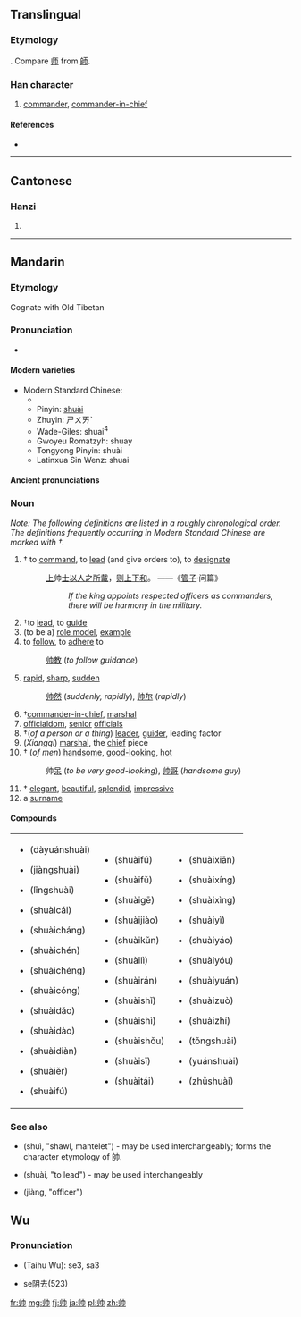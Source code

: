 {{also|帥|师}}
==Translingual==

===Etymology===
{{Han simp|帥}}. Compare [[师]] from [[師]].

===Han character===
{{Han char|rn=50|rad=巾|as=2|sn=5|four=|canj=中中中月 (LLLB)}}

# [[commander]], [[commander-in-chief]]

====References====
* {{Han ref|kx=0328.081|hdz=10729.020|uh=5E05|ud=24069}}

----

==Cantonese==

===Hanzi===
{{yue-hanzi|jyut=[[seoi3]]|y=seui3}}

# {{defn|lang=yue|sort=巾02}}

----

==Mandarin==
{{Hani-forms|[[帅]]|[[帥]]}}

===Etymology===
Cognate with Old Tibetan {{term|lang=otb|སྲིད|tr=srid||commander, leader|sc=Tibt}}

===Pronunciation===
* {{audio|Zh-shuài.ogg|Audio}}

====Modern varieties====
{{rfc-header|Modern varieties|lang=cmn}}
* Modern Standard Chinese:
** {{IPA|/{{User:Wjcd/py-ipa|s|h|u|a|i|4}}/}}
** Pinyin: [[shuài]]
** Zhuyin: ㄕㄨㄞˋ
** Wade-Giles: shuai<sup>4</sup>
** Gwoyeu Romatzyh: shuay
** Tongyong Pinyin: shuài
** Latinxua Sin Wenz: shuai
{{hide box|Dialectal pronunciations|align=left|
''Note: The numbers listed below, unless belonging to romanisations, indicate tone numbers from Middle Chinese, not actual tonal values or modern dialectal tonal category.''
* Mandarin dialects:
** Beijing (Beijing Mandarin): {{IPA|/{{User:Wjcd/py-ipa|s|h|u|a|i|4}}/}}
** Jinan (Ji Lu Mandarin): ṣuɛ 3
** Tianjin (Ji Lu Mandarin): suai 3
** Xi'an (Zhongyuan Mandarin): fe 3
** Hankou (Southwestern Mandarin): suai 3
** Chengdu (Southwestern Mandarin): suai 3
** Yangzhou (Jianghuai Mandarin): sue 3
** Taiyuan (Jin (Mandarin)): suai 3
* Wu dialects:
** Shanghai (Taihu Wu): se 3, sa 3
*** Jiading: se 3, sa 3, soe 3
** Suzhou (Taihu Wu): se阴去(523)
** Wuxi (Taihu Wu): sa阴去
** Changzhou (Taihu Wu) (''literary''): sa
** Hangzhou (Taihu Wu): sue
** Ningbo (Taihu Wu): se 3
** Shaoxing (Taihu Wu): sa 3
** Quzhou (Chuqu Wu): se 3
** Wenzhou (Oujiang Wu): sa 31
** Wenling (Taizhou Wu): se 3
* Cantonese dialects:
** Standard Cantonese (Guangzhou): {{IPA|/sœy˧˧/}}
** Yale romanisation: seui3
** Hong Kong Government romanisation: seoi3
** Guangdong romanisation: sêu3
** Liu Xixiang romanisation: sui3
* Min dialects:
** Fuzhou (Min Dong): soy 31
** Teochow (Min Nan): sue 31
** Amoy (Min Nan): sue 31, sui 31
** Pe̍h-oē-jī (Min Nan): sòe
* Xiang dialects:
** Changsha (Chang Yi Xiang): ɕyai 31
** Shuangfeng (Lou Shao Xiang): sue 31
* Gan dialects:
** Nanchang: sai 31
* Hakka dialects:
** Meixian: sai 3
}}

====Ancient pronunciations====
{{hide box|Pronunciation 1|align=left|
* Middle Chinese:
** Initial: 生
** Final: 脂
** Tone: 去
** She: 止
** Openness: 合
** Deng: 三等
** Fanqie: 所類
* Old Chinese (Reconstructions):
** Bernhard Karlgren:  /ʂi̯wəd/  Ⅹ/6部
** Wang Li: /ʃiuət/ 物
** Zhengzhang Shangfeng: /sruds/ 隊2部
** Li Fanggui: /srjədh/ 微
** Bai Yiping: /srjuts/  物部
** Pan Wuyun: /sruds/  物2部}}
{{hide box|Pronunciation 2|align=left|
* Middle Chinese:
** Initial: 生
** Final: 術
** Tone: 入
** She: 臻
** Openness: 合
** Deng: 三等
** Fanqie: 所律
* Old Chinese (Reconstructions):
** Bernhard Karlgren:  /ʂi̯wət/  Ⅹ/5部
** Wang Li: /ʃiuət/ 物
** Zhengzhang Shangfeng: /srud/ 物2部
** Li Fanggui: /srjət/ 微
** Bai Yiping: /srjut/  物部
** Pan Wuyun: /srud/  物2部
}}

===Noun===
{{cmn-noun|s|pin=[[shuài]] ([[shuai4]])|pint=shuai4|tra=帥|sim=帅|rs=巾02}}

''Note: The following definitions are listed in a roughly chronological order. The definitions frequently occurring in Modern Standard Chinese are marked with †.''

# †{{military|lang=cmn|skey=shuai4}} to [[command]], to [[lead]] (and give orders to), to [[designate]]
#: [[上]]帅[[士]][[以]][[人]][[之]][[所]][[戴]]，[[则]][[上下]][[和]]。 ——《[[w:Guanzi (text)|管子]]·问篇》
#:: ''If the king appoints respected officers as commanders, there will be harmony in the military.''
# †to [[lead]], to [[guide]]
# (to be a) [[role model]], [[example]]
# to [[follow]], to [[adhere]] to
#: [[帅教]] (''to follow guidance'')
# [[rapid]], [[sharp]], [[sudden]]
#: [[帅然]] (''suddenly, rapidly''), [[帅尔]] (''rapidly'')
# †[[commander-in-chief]], [[marshal]]
# [[officialdom]], [[senior]] [[official]]s
# †(''of a person or a thing'') [[leader]], [[guider]], leading factor
# (''Xiangqi'') [[marshal]], the [[chief]] piece
# †{{colloquial|lang=cmn|skey=shuai4}} (''of men'') [[handsome]], [[good-looking]], [[hot]]
#: 帅[[呆]] (''to be very good-looking''), [[帅哥]] (''handsome guy'')
# †{{colloquial|lang=cmn|skey=shuai4}} [[elegant]], [[beautiful]], [[splendid]], [[impressive]]
# a [[surname]]

====Compounds====
{|style="width:100%"
|
* {{Hans|[[大元帅]]}} (dàyuánshuài)
* {{Hans|[[将帅]]}} (jiàngshuài)
* {{Hans|[[领帅]]}} (lǐngshuài)
* {{Hans|[[帅才]]}} (shuàicái)
* {{Hans|[[帅长]]}} (shuàicháng)
* {{Hans|[[帅臣]]}} (shuàichén)
* {{Hans|[[帅乘]]}} (shuàichéng)
* {{Hans|[[帅从]]}} (shuàicóng)
* {{Hans|[[帅导]]}} (shuàidǎo)
* {{Hans|[[帅道]]}} (shuàidào)
* {{Hans|[[帅甸]]}} (shuàidiàn)
* {{Hans|[[帅尔]]}} (shuàiěr)
* {{Hans|[[帅伏]]}} (shuàifú)
|
* {{Hans|[[帅服]]}} (shuàifú)
* {{Hans|[[帅府]]}} (shuàifǔ)
* {{Hans|[[帅哥]]}} (shuàigē)
* {{Hans|[[帅教]]}} (shuàijiào)
* {{Hans|[[帅阃]]}} (shuàikǔn)
* {{Hans|[[帅厉]]}} (shuàilì)
* {{Hans|[[帅然]]}} (shuàirán)
* {{Hans|[[帅使]]}} (shuàishǐ)
* {{Hans|[[帅示]]}} (shuàishì)
* {{Hans|[[帅首]]}} (shuàishǒu)
* {{Hans|[[帅司]]}} (shuàisī)
* {{Hans|[[帅台]]}} (shuàitái)
|
* {{Hans|[[帅先]]}} (shuàixiān)
* {{Hans|[[帅行]]}} (shuàixíng)
* {{Hans|[[帅性]]}} (shuàixìng)
* {{Hans|[[帅意]]}} (shuàiyì)
* {{Hans|[[帅繇]]}} (shuàiyáo)
* {{Hans|[[帅由]]}} (shuàiyóu)
* {{Hans|[[帅垣]]}} (shuàiyuán)
* {{Hans|[[帅座]]}} (shuàizuò)
* {{Hans|[[帅职]]}} (shuàizhí)
* {{Hans|[[统帅]]}} (tǒngshuài)
* {{Hans|[[元帅]]}} (yuánshuài)
* {{Hans|[[主帅]]}} (zhǔshuài)
|}

===See also===
* {{Hans|[[帨]]}} (shuì, "shawl, mantelet") - may be used interchangeably; forms the character etymology of 帥.
* {{Hans|[[率]]}} (shuài, "to lead") - may be used interchangeably
* {{Hans|[[将]]}} (jiàng, "officer")

==Wu==
===Pronunciation===
* {{a|Shanghai}} (Taihu Wu): se3, sa3
* {{a|Suzhou}} se阴去(523)

[[fr:帅]]
[[mg:帅]]
[[fj:帅]]
[[ja:帅]]
[[pl:帅]]
[[zh:帅]]